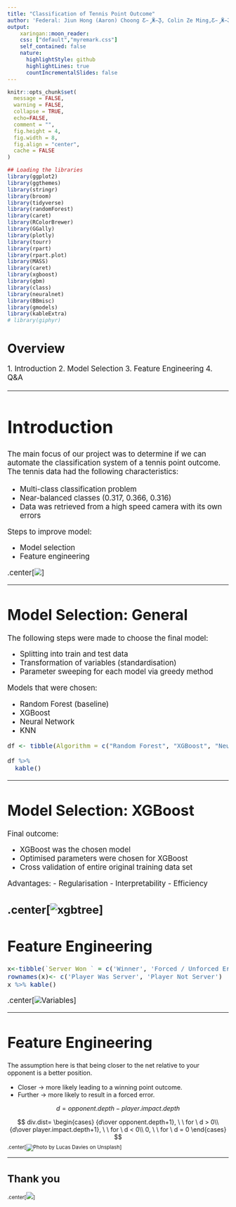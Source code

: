 ```yaml
---
title: "Classification of Tennis Point Outcome"
author: 'Federal: Jiun Hong (Aaron) Choong Ƹ̵̡Ӝ̵̨̄Ʒ, Colin Ze Ming,Ƹ̵̡Ӝ̵̨̄Ʒ Fengqiu Fang Ƹ̵̡Ӝ̵̨̄Ʒ, Rachell Yan Rong Ng Ƹ̵̡Ӝ̵̨̄Ʒ, Ting Yu Kwok  Ƹ̵̡Ӝ̵̨̄Ʒ'
output:
    xaringan::moon_reader:
    css: ["default","myremark.css"]
    self_contained: false
    nature:
      highlightStyle: github
      highlightLines: true
      countIncrementalSlides: false
---
```


```r
knitr::opts_chunk$set(
  message = FALSE,
  warning = FALSE,
  collapse = TRUE,
  echo=FALSE,
  comment = "",
  fig.height = 4,
  fig.width = 8,
  fig.align = "center",
  cache = FALSE
)

```

```r
## Loading the libraries
library(ggplot2)
library(ggthemes)
library(stringr)
library(broom)
library(tidyverse)
library(randomForest)
library(caret)
library(RColorBrewer)
library(GGally)
library(plotly)
library(tourr)
library(rpart)
library(rpart.plot)
library(MASS)
library(caret)
library(xgboost)
library(gbm)
library(class)
library(neuralnet)
library(BBmisc)
library(gmodels)
library(kableExtra)
# library(giphyr)


```


# Overview

<big>
1. Introduction
2. Model Selection
3. Feature Engineering
4. Q&A
<big>

---

# Introduction

<small>The main focus of our project was to determine if we can automate the classification system of a tennis point outcome. The tennis data had the following characteristics:

- Multi-class classification problem
- Near-balanced classes (0.317, 0.366, 0.316)
- Data was retrieved from a high speed camera with its own errors

Steps to improve model:

- Model selection
- Feature engineering 

.center[![](https://thumbs.gfycat.com/UnhappyBriskAustralianshelduck-size_restricted.gif)]



---

# Model Selection: General

The following steps were made to choose the final model:

- Splitting into train and test data
- Transformation of variables (standardisation)
- Parameter sweeping for each model via greedy method

Models that were chosen:

- Random Forest (baseline)
- XGBoost
- Neural Network
- KNN

```r
df <- tibble(Algorithm = c("Random Forest", "XGBoost", "Neural Network", "KNN"), "Classification Accuracy" = c(0.908, 0.918, 0.9, 0.8))

df %>%
  kable()


```


---

# Model Selection: XGBoost

Final outcome:

- XGBoost was the chosen model
- Optimised parameters were chosen for XGBoost 
- Cross validation of entire original training data set

Advantages:
- Regularisation
- Interpretability
- Efficiency

.center[![xgbtree](Plots/xgb_tree.png)]
---

# Feature Engineering


```r
x<-tibble(`Server Won ` = c('Winner', 'Forced / Unforced Error' ), `Server Lost` = c('Forced/ Unforced Error', 'Winner'))
rownames(x)<- c('Player Was Server', 'Player Not Server')
x %>% kable()
```

.center[![Variables](Plots/varplot.png)]


---

# Feature Engineering
<small>
The assumption here is that being closer to the net relative to your opponent is a better position.

- Closer -> more likely leading to a winning point outcome. 
- Further -> more likely to result in a forced error.

$$ d = opponent.depth - player.impact.depth$$

$$
div.dist=
\begin{cases}
{d\over opponent.depth+1}, \ \ for \ d > 0\\
{d\over player.impact.depth+1}, \ \ for \ d < 0\\
0, \ \ for \ d = 0
\end{cases}
$$
<small>
.center[![Photo by Lucas Davies on Unsplash](Plots/lucas-davies-500449-unsplash.jpg)]

---


# Thank you


.center[![](https://media.giphy.com/media/ebJpp4AaITs3e/giphy.gif)]
